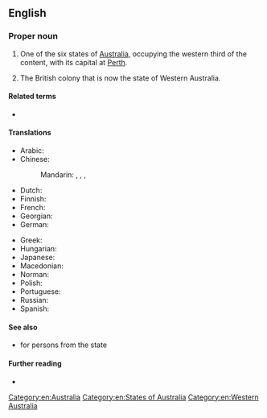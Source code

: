 ==English==

===Proper noun===
{{en-proper noun}}

# One of the six states of [[Australia]], occupying the western third of the content, with its capital at [[Perth]].
# {{lb|en|historical|till 1901}} The British colony that is now the state of Western Australia.

====Related terms====
* {{l|en|WA}}

====Translations====
{{trans-top|state of Australia}}
* Arabic: {{t|ar|أُسْتْرَالِيَا اَلْغَرْبِيَّة|f}}
* Chinese:
*: Mandarin: {{t+|cmn|西澳大利亞|sc=Hani}}, {{t+|cmn|西澳大利亚|tr=Xī Àodàlìyà|sc=Hani}}, {{t|cmn|西澳洲|tr=Xī Àozhōu|sc=Hani}}, {{t|cmn|西澳|tr=Xī Ào}}
* Dutch: {{t+|nl|West-Australië}}
* Finnish: {{t-needed|fi}}
* French: {{t+|fr|Australie-Occidentale|f}}
* Georgian: {{t|ka|დასავლეთი ავსტრალია}}
* German: {{t|de|Western Australia|n}}
{{trans-mid}}
* Greek: {{t|el|Δυτική Αυστραλία|f}}
* Hungarian: {{t|hu|Nyugat-Ausztrália}}
* Japanese: {{t|ja|西オーストラリア|tr=Nishi-Ōsutoraria|sc=Jpan}}
* Macedonian: {{t|mk|Западна Австралија|f|tr=Západna Avstrálija}}
* Norman: {{t|nrf|Australie Occidentale|f}}
* Polish: {{t|pl|Australia Zachodnia|f}}
* Portuguese: {{t|pt|Austrália Ocidental|f}}
* Russian: {{t|ru|За́падная Австра́лия|f}}
* Spanish: {{t|es|Australia Occidental|f}}
{{trans-bottom}}

====See also====
* {{l|en|sandgroper}} {{qualifier|colloquial}} for persons from the state

====Further reading====
* {{pedialite}}

[[Category:en:Australia]]
[[Category:en:States of Australia]]
[[Category:en:Western Australia]]